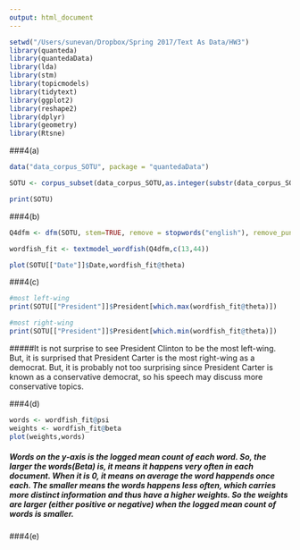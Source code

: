 ```yaml
---
output: html_document
---
```

```r
setwd("/Users/sunevan/Dropbox/Spring 2017/Text As Data/HW3")
library(quanteda)
library(quantedaData)
library(lda)
library(stm)
library(topicmodels)
library(tidytext)
library(ggplot2)
library(reshape2)
library(dplyr)
library(geometry)
library(Rtsne)
```


###4(a)
```r
data("data_corpus_SOTU", package = "quantedaData")

SOTU <- corpus_subset(data_corpus_SOTU,as.integer(substr(data_corpus_SOTU[["Date"]]$Date,1,4)) >=1970) 

print(SOTU)
```

###4(b)
```r

Q4dfm <- dfm(SOTU, stem=TRUE, remove = stopwords("english"), remove_punct = TRUE)

wordfish_fit <- textmodel_wordfish(Q4dfm,c(13,44))

plot(SOTU[["Date"]]$Date,wordfish_fit@theta)

```

###4(c)
```r
#most left-wing
print(SOTU[["President"]]$President[which.max(wordfish_fit@theta)])

#most right-wing
print(SOTU[["President"]]$President[which.min(wordfish_fit@theta)])
```


#####It is not surprise to see President Clinton to be the most left-wing. But, it is surprised that President Carter is the most right-wing as a democrat. But, it is probably not too surprising since President Carter is known as a conservative democrat, so his speech may discuss more conservative topics. 

###4(d)
```r
words <- wordfish_fit@psi 
weights <- wordfish_fit@beta
plot(weights,words)
```

##### Words on the y-axis is the logged mean count of each word. So, the larger the words(Beta) is, it means it happens very often in each document. When it is 0, it means on average the word happends once each. The smaller means the words happens less often, which carries more distinct information and thus have a higher weights. So the weights are larger (either positive or negative) when the logged mean count of words is smaller. 

###4(e)

